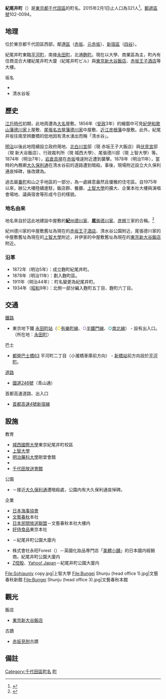 {{Pathnav|日本|東京都|千代田區|frame=1}}
{{Infobox Settlement
|official_name = 紀尾井町
|native_name =
|settlement_type = [[町|町]]
|image_skyline = Akasakamitsuke -02.jpg
|imagesize = 250px
|image_caption = 赤坂見附跡與辨慶堀
|image_flag =
|image_seal =
| image_map =
| map_caption =
|subdivision_type = [[國家|國家]]
|subdivision_name = [[File:Flag_of_Japan.svg|border]] [[日本|日本]]
|subdivision_type1 = [[都道府縣|都道府縣]]
|subdivision_name1 = [[File:Flag_of_Tokyo_Prefecture.svg|25px]] [[東京都|東京都]]
|subdivision_type2 = [[東京都區部|特別區]]
|subdivision_name2 = [[File:Flag_of_Chiyoda,_Tokyo.svg|25px]] [[千代田區|千代田區]]
|established_title =
|established_date =
|government_type =
|leader_title =
|leader_name =
|area_magnitude =
|area_total_sq_mi =
|area_total_km2 =
|area_land_sq_mi =
|area_land_km2 =
|area_urban_sq_mi =
|area_urban_km2 =
|area_metro_km2 =
|area_metro_sq_mi =
|population_as_of= 2015年（平成27年）2月1日
|population_footnotes =
|population_total = 321
|population_urban =
|population_metro =
|population_density_sq_mi =
|population_density_km2 =
| timezone = [[日本標準時間|JST]]
| utc_offset = +9
|timezone_DST =
|utc_offset_DST =
|latd=|latm=|lats=|latNS=
|longd=|longm=|longs=|longEW=
|elevation_footnotes=
|elevation_m =
|elevation_ft =
|postal_code_type = [[郵遞區號|郵遞區號]]
|postal_code = 102-0094
|area_code =
|website =
|footnotes =
}}
'''紀尾井町'''（{{jpn|j=紀尾井町|hg=きおいちょう|rm=Kioichō|f=y}}）是[[東京都|東京都]][[千代田區|千代田區]]的町名。2015年2月1日止人口為321人<ref>{{Cite web |url=http://www.city.chiyoda.lg.jp/koho/kuse/toke/cho-setai/cho-setaih2702.html |title=町丁別世帯数および人口（住民基本台帳）：平成27年2月1日現在-千代田区総合ホームページ |accessdate=2015-02-22 |archive-date=2015-02-22 |archive-url=https://web.archive.org/web/20150222113930/http://www.city.chiyoda.lg.jp/koho/kuse/toke/cho-setai/cho-setaih2702.html |dead-url=no }}</ref>。[[郵遞區號|郵遞區號]]102-0094。

== 地理 ==
位於東京都千代田區西部，鄰[[港區_(東京都)|港區]]（[[赤坂|赤坂]]、[[元赤坂|元赤坂]]）、[[新宿區|新宿區]]（[[四谷|四谷]]）。

紀尾井町東臨[[平河町|平河町]]，南接[[永田町|永田町]]，北通[[麴町|麴町]]。現在以大學、商業區為主，町內有住商混合大樓紀尾井町大廈（紀尾井町ビル）與[[東京新大谷飯店|東京新大谷飯店]]、[[赤坂王子酒店|赤坂王子酒店]]等大樓。

; 坂名
* {{link-ja|紀尾井坂|紀尾井坂}}
* 清水谷坂

== 歷史 ==
[[江戶時代|江戶時代]]初期，此地周遭為[[大名_(稱謂)|大名]]屋敷。1856年（[[安政|安政]]3年）的繪圖中可見[[紀伊國|紀伊]][[和歌山藩|和歌山藩]][[紀州德川家|德川家]]上屋敷、[[尾張國|尾張]][[名古屋藩|名古屋藩]][[尾張德川家|德川家]]中屋敷、[[近江國|近江]][[彦根藩|彦根藩]]{{link-ja|井伊氏|井伊氏|井伊家}}中屋敷。此外，紀尾井坂往南至辨慶橋的低地因有清水湧出而稱「清水谷」。

[[明治|明治]]以後此地陸續設立政府用地、[[北白川宮|北白川宮]]邸（現 赤坂王子大飯店）與[[伏見宮|伏見宮]]邸 （現 新大谷飯店）、行政裁判所（現 城西大學）、尾張德川邸（現 上智大學）等。1874年（明治7年），[[岩倉具視|岩倉具視]]在[[赤坂|赤坂]]喰違附近遭到襲擊。1878年（明治11年），當時的內務卿[[大久保利通|大久保利通]]在清水谷前的道路遭到暗殺。事後，現場附近設立大久保利通哀悼碑，後改建為{{link-ja|清水谷公園|清水谷公園}}。

過去屬[[番町|番町]]和山之手地區的一部分，為一處綠意盎然且優雅的住宅區。自1975年以來，辦公大樓陸續進駐，飯店群、餐廳、[[上智大學|上智大學]]的擴大、企業本社大樓與演唱會場地、議員宿舍等形成今日的樣貌。

=== 地名由來 ===
地名來自於這此地建設中屋敷的[[紀州德川家|'''紀'''州德川家]]、[[尾張德川家|'''尾'''張德川家]]、[[彦根藩|彦根]]{{link-ja|井伊氏|井伊氏|'''井'''伊家}}三家的合稱。<ref>{{Cite web |url=http://www.city.chiyoda.lg.jp/koho/bunka/bunka/chome/yurai/kioi.html |title=千代田区 町名由来板ガイド：紀尾井町（きおいちょう） |accessdate=2013-08-02 |archive-date=2013-11-10 |archive-url=https://web.archive.org/web/20131110142103/http://www.city.chiyoda.lg.jp/koho/bunka/bunka/chome/yurai/kioi.html |dead-url=no }}</ref>

紀州德川家的中屋敷舊址為現在的[[赤坂王子酒店|赤坂王子酒店]]、清水谷公園附近，尾張德川家的中屋敷舊址為現在的[[上智大學|上智大學]]附近，井伊家的中屋敷舊址為現在的[[東京新大谷飯店|東京新大谷飯店]]附近。

=== 沿革 ===
*1872年（明治5年）：成立麴町紀尾井町。
*1878年（明治11年）：劃入麴町區。
*1911年（明治44年）：町名變更為紀尾井町。
*1934年（[[昭和|昭和]]9年）：北側一部分編入麴町五丁目、麴町六丁目。

== 交通 ==
; [[鐵路|鐵路]]
* 東京地下鐵 [[永田町站|永田町站]]（<span style="color:#E5D100">'''○'''</span>[[東京地下鐵有樂町線|有樂町線]]、<span style="color:#9b7cb6">'''○'''</span>[[東京地下鐵半藏門線|半鐵門線]]、<span style="color:#339992">'''○'''</span>[[東京地下鐵南北線|南北線]]） - 設有出入口。（所在地：[[永田町|永田町]]）
; 巴士
* [[都營巴士|都營巴士]][[都營巴士小瀧橋營業所#橋63系統|橋63]] 平河町二丁目（小瀧橋車庫前方向） - [[新橋站_(日本)|新橋站]]前方向設於[[平河町|平河町]]。
; [[道路|道路]]
* [[國道246號|國道246號]]（青山通）
; 首都高速道路、出入口
* [[首都高速4號新宿線|首都高速4號新宿線]]

== 設施 ==
; 教育
* [[城西國際大學|城西國際大學]]東京紀尾井町校區
* [[上智大學|上智大學]]
* [[明治藥科大學|明治藥科大學]]剛堂會館
* {{link-ja|紀尾井音樂廳|紀尾井ホール}}
* [[千代田放送會館|千代田放送會館]]
; 公園
* {{link-ja|清水谷公園|清水谷公園}}－接近[[大久保利通|大久保利通]]遭暗殺處，公園内有大久保利通哀悼碑。
; 企業
* [[日本海事協會|日本海事協會]]
* [[文藝春秋|文藝春秋]]本社
* [[日本民間放送聯盟|日本民間放送聯盟]]－文藝春秋本社大樓内
* [[好侍食品|好侍食品]]東京本社
* {{link-ja|iMobile|アイ・モバイル}}－紀尾井町公園大廈内
* 株式會社永旺Forest（{{lang|ja|イオンフォレスト}}）－英國化妝品専門店「[[美體小舖|美體小舖]]」的日本國内經銷商。紀尾井町公園大廈内
* [[Z控股|Z控股]]、[[Yahoo!_Japan|Yahoo! Japan]]－紀尾井町公園大廈内
<gallery>
File:Sohiauniv copy.jpg|上智大學
File:Bungei Shunju (head office 1).jpg|文藝春秋新館
File:Bungei Shunju (head office 3).jpg|文藝春秋本館
</gallery>

== 觀光 ==
; 飯店
* [[東京新大谷飯店|東京新大谷飯店]]
; 古蹟
* [[赤坂見附|赤坂見附]]古蹟

== 備註 ==
{{reflist}}

{{Commonscat|Kioichō}}

{{千代田区的町名}}

{{DEFAULTSORT:Kioicho}}
[[Category:千代田區町名|Category:千代田區町名]]
[[Category:以人名命名的日本行政區|町]]